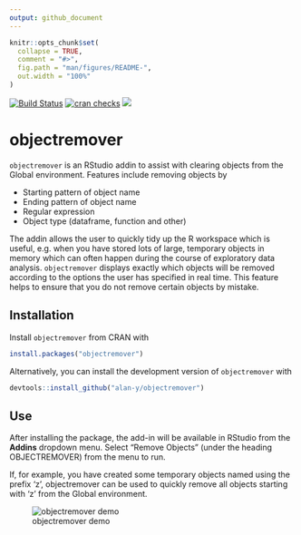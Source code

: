 ```yaml
---
output: github_document
---
```


<!-- README.md is generated from README.Rmd. Please edit that file -->

```r
knitr::opts_chunk$set(
  collapse = TRUE,
  comment = "#>",
  fig.path = "man/figures/README-",
  out.width = "100%"
)
```
[![Build Status](https://travis-ci.org/alan-y/objectremover.svg?branch=master)](https://travis-ci.org/alan-y/objectremover)
[![cran checks](https://cranchecks.info/badges/summary/objectremover)](https://cran.r-project.org/web/checks/check_results_objectremover.html)
[![](https://cranlogs.r-pkg.org/badges/objectremover)](https://cran.r-project.org/package=objectremover)

# objectremover

`objectremover` is an RStudio addin to assist with clearing objects from the Global environment. Features include removing objects by

* Starting pattern of object name
* Ending pattern of object name
* Regular expression
* Object type (dataframe, function and other)

The addin allows the user to quickly tidy up the R workspace which is useful, e.g. when you have stored lots of large, temporary objects in memory which can often happen during the course of exploratory data analysis. `objectremover` displays exactly which objects will be removed according to the options the user has specified in real time. This feature helps to ensure that you do not remove certain objects by mistake. 

## Installation
Install `objectremover` from CRAN with

```r
install.packages("objectremover")
```

Alternatively, you can install the development version of `objectremover` with

```r
devtools::install_github("alan-y/objectremover")
```

## Use

After installing the package, the add-in will be available in RStudio from the **Addins** dropdown menu. Select "Remove Objects" (under the heading OBJECTREMOVER) from the menu to run.  
  
If, for example, you have created some temporary objects named using the prefix 'z', objectremover can be used to quickly remove all objects starting with 'z' from the Global environment.

![objectremover demo](inst/img/objectremover_demo.gif "fig:")
